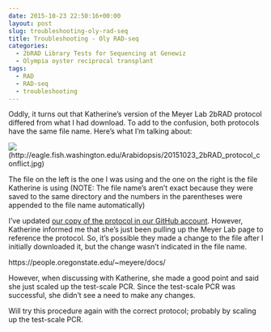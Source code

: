 ```yaml
---
date: 2015-10-23 22:50:16+00:00
layout: post
slug: troubleshooting-oly-rad-seq
title: Troubleshooting - Oly RAD-seq
categories:
  - 2bRAD Library Tests for Sequencing at Genewiz
  - Olympia oyster reciprocal transplant
tags:
  - RAD
  - RAD-seq
  - troubleshooting
---
```



Oddly, it turns out that Katherine's version of the Meyer Lab 2bRAD protocol differed from what I had download. To add to the confusion, both protocols have the same file name. Here's what I'm talking about:

![](https://eagle.fish.washington.edu/Arabidopsis/20151023_2bRAD_protocol_conflict.jpg)(http://eagle.fish.washington.edu/Arabidopsis/20151023_2bRAD_protocol_conflict.jpg)



The file on the left is the one I was using and the one on the right is the file Katherine is using (NOTE: The file name's aren't exact because they were saved to the same directory and the numbers in the parentheses were appended to the file name automatically)

I've updated [our copy of the protocol in our GitHub account](https://github.com/sr320/LabDocs/blob/master/protocols/External_Protocols/2bRAD_11Aug2015.pdf). However, Katherine informed me that she's just been pulling up the Meyer Lab page to reference the protocol. So, it's possible they made a change to the file after I initially downloaded it, but the change wasn't indicated in the file name.

https://people.oregonstate.edu/~meyere/docs/

However, when discussing with Katherine, she made a good point and said she just scaled up the test-scale PCR. Since the test-scale PCR was successful, she didn't see a need to make any changes.

Will try this procedure again with the correct protocol; probably by scaling up the test-scale PCR.
